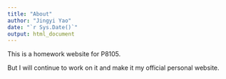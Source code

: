 ```yaml
---
title: "About"
author: "Jingyi Yao"
date: "`r Sys.Date()`"
output: html_document
---
```


This is a homework website for P8105. 

But I will continue to work on it and make it my official personal website.